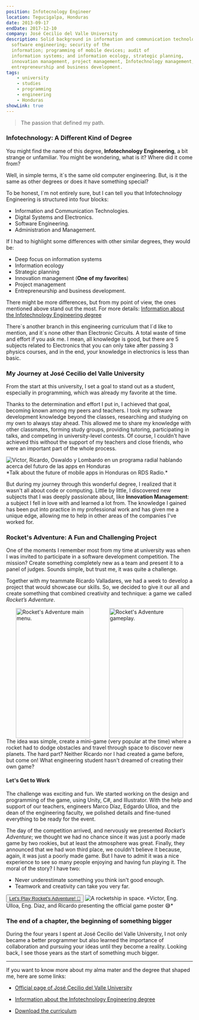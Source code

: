 ```yaml
---
position: Infotecnology Engineer
location: Tegucigalpa, Honduras
date: 2013-09-17
endDate: 2017-12-10
company: José Cecilio del Valle University
description: Solid background in information and communication technologies,
  software engineering; security of the
  information; programming of mobile devices; audit of
  information systems; and information ecology, strategic planning,
  innovation management, project management, Infotechnology management,
  entrepreneurship and business development.
tags:
    - university
    - studies
    - programming
    - engineering
    - Honduras
showLink: true
---
```



> The passion that defined my path.

### Infotechnology: A Different Kind of Degree

You might find the name of this degree, **Infotechnology Engineering**, a bit strange or unfamiliar. You might be wondering, what is it? Where did it come from?

Well, in simple terms, it\`s the same old computer engineering. But, is it the same as other degrees or does it have something special?

To be honest, I\`m not entirely sure, but I can tell you that Infotechnology Engineering is structured into four blocks:
* Information and Communication Technologies.
* Digital Systems and Electronics.
* Software Engineering.
* Administration and Management.

If I had to highlight some differences with other similar degrees, they would be:
* Deep focus on information systems
* Information ecology
* Strategic planning
* Innovation management (**One of my favorites**)
* Project management
* Entrepreneurship and business development.

There might be more differences, but from my point of view, the ones mentioned above stand out the most.
For more details: [Information about the Infotechnology Engineering degree](https://ujcv.edu.hn/pregrado/ingenieria-en-infotecnologia/)

There\`s another branch in this engineering curriculum that I\`d like to mention, and it\`s none other than Electronic Circuits.
A total waste of time and effort if you ask me. I mean, all knowledge is good, but there are 5 subjects related to Electronics that you can only take after passing 3 physics courses, and in the end, your knowledge in electronics is less than basic.

### My Journey at José Cecilio del Valle University

From the start at this university, I set a goal to stand out as a student, especially in programming, which was already my favorite at the time.

Thanks to the determination and effort I put in, I achieved that goal, becoming known among my peers and teachers. I took my software development knowledge beyond the classes, researching and studying on my own to always stay ahead. This allowed me to share my knowledge with other classmates, forming study groups, providing tutoring, participating in talks, and competing in university-level contests. Of course, I couldn't have achieved this without the support of my teachers and close friends, who were an important part of the whole process.

<Image src={radioUjcv} alt="Victor, Ricardo, Oswaldo y Lombardo en un programa radial hablando acerca del futuro de las apps en Honduras"/>
*Talk about the future of mobile apps in Honduras on RDS Radio.*

But during my journey through this wonderful degree, I realized that it wasn't all about code or computing. Little by little, I discovered new subjects that I was deeply passionate about, like **Innovation Management**: a subject I fell in love with and learned a lot from. The knowledge I gained has been put into practice in my professional work and has given me a unique edge, allowing me to help in other areas of the companies I've worked for.

### Rocket's Adventure: A Fun and Challenging Project
One of the moments I remember most from my time at university was when I was invited to participate in a software development competition. The mission? Create something completely new as a team and present it to a panel of judges. Sounds simple, but trust me, it was quite a challenge.

Together with my teammate Ricardo Valladares, we had a week to develop a project that would showcase our skills. So, we decided to give it our all and create something that combined creativity and technique: a game we called *Rocket’s Adventure*.
<div style="
    width: 100%;
    display: flex;
    justify-content: space-around;">
  <Image src={raMain} alt="Rocket's Adventure main menu." style="
    width: 200px;
    height: 350px;" />
  <Image src={raPlay} alt="Rocket's Adventure gameplay." style="
    width: 200px;
    height: 350px;" />
</div>
The idea was simple, create a mini-game (very popular at the time) where a rocket had to dodge obstacles and travel through space to discover new planets. The hard part? Neither Ricardo nor I had created a game before, but come on! What engineering student hasn't dreamed of creating their own game?

#### Let's Get to Work

The challenge was exciting and fun. We started working on the design and programming of the game, using Unity, C#, and Illustrator. With the help and support of our teachers, engineers Marco Díaz, Edgardo Ulloa, and the dean of the engineering faculty, we polished details and fine-tuned everything to be ready for the event.

The day of the competition arrived, and nervously we presented *Rocket’s Adventure*; we thought we had no chance since it was just a poorly made game by two rookies, but at least the atmosphere was great.
Finally, they announced that we had won third place, we couldn't believe it because, again, it was just a poorly made game. But I have to admit it was a nice experience to see so many people enjoying and having fun playing it.
The moral of the story? I have two:
* Never underestimate something you think isn't good enough.
* Teamwork and creativity can take you very far.

<button className="button-custom">
    <a target="_blank" href="https://www.vicbox.dev/projects/rocket-adventure/">
        Let's Play Rocket's Adventure! 🚀
    </a>
</button>

<Image src={st411} alt="A rocketship in space."/>
*Victor, Eng. Ulloa, Eng. Diaz, and Ricardo presenting the official game poster 😅*

### The end of a chapter, the beginning of something bigger

During the four years I spent at José Cecilio del Valle University, I not only became a better programmer but also learned the importance of collaboration and pursuing your ideas until they become a reality. Looking back, I see those years as the start of something much bigger.

---

If you want to know more about my alma mater and the degree that shaped me, here are some links:
- [Official page of José Cecilio del Valle University](https://ujcv.edu.hn)

- [Information about the Infotechnology Engineering degree](https://ujcv.edu.hn/pregrado/ingenieria-en-infotecnologia/)

- [Download the curriculum](https://ujcv.edu.hn/wp-content/uploads/2022/10/IngInfotecnologia-copia.pdf)


<section className="container mt-12">
    <Menu transition:name="menulog"
          client:only="react"
          description="MENU: Select the option you want to know more about me."/>
</section>
